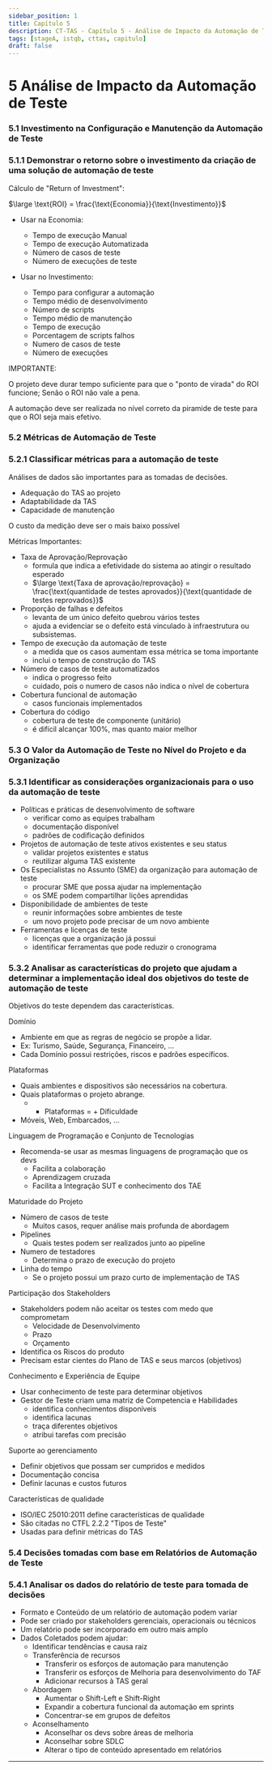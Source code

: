 ```yaml
---
sidebar_position: 1
title: Capítulo 5
description: CT-TAS - Capítulo 5 - Análise de Impacto da Automação de Teste
tags: [stageA, istqb, cttas, capitulo]
draft: false
---
```


# 5 Análise de Impacto da Automação de Teste

### 5.1 Investimento na Configuração e Manutenção da Automação de Teste

### 5.1.1 Demonstrar o retorno sobre o investimento da criação de uma solução de automação de teste

Cálculo de "Return of Investment":

$\large \text{ROI} = \frac{\text{Economia}}{\text{Investimento}}$

- Usar na Economia:
	- Tempo de execução Manual
	- Tempo de execução Automatizada
	- Número de casos de teste
	- Número de execuções de teste

- Usar no Investimento:
	- Tempo para configurar a automação
	- Tempo médio de desenvolvimento
	- Número de scripts
	- Tempo médio de manutenção
	- Tempo de execução
	- Porcentagem de scripts falhos
	- Numero de casos de teste
	- Número de execuções

IMPORTANTE:

O projeto deve durar tempo suficiente para que o "ponto de virada" do ROI funcione; Senão o ROI não vale a pena.

A automação deve ser realizada no nível correto da piramide de teste para que o ROI seja mais efetivo.

### 5.2 Métricas de Automação de Teste

### 5.2.1 Classificar métricas para a automação de teste

Análises de dados são importantes para as tomadas de decisões.

- Adequação do TAS ao projeto
- Adaptabilidade da TAS
- Capacidade de manutenção

O custo da medição deve ser o mais baixo possível

Métricas Importantes:

- Taxa de Aprovação/Reprovação
	- formula que indica a efetividade do sistema ao atingir o resultado esperado
	- $\large \text{Taxa de aprovação/reprovação} = \frac{\text{quantidade de testes aprovados}}{\text{quantidade de testes reprovados}}$
- Proporção de falhas e defeitos
	- levanta de um único defeito quebrou vários testes
	- ajuda a evidenciar se o defeito está vinculado à infraestrutura ou subsistemas.
- Tempo de execução da automação de teste
	- a medida que os casos aumentam essa métrica se toma importante
	- inclui o tempo de construção do TAS
- Número de casos de teste automatizados
	- indica o progresso feito
	- cuidado, pois o numero de casos não indica o nível de cobertura
- Cobertura funcional de automação
	- casos funcionais implementados
- Cobertura do código
	- cobertura de teste de componente (unitário)
	- é difícil alcançar 100%, mas quanto maior melhor

### 5.3 O Valor da Automação de Teste no Nível do Projeto e da Organização

### 5.3.1 Identificar as considerações organizacionais para o uso da automação de teste

- Políticas e práticas de desenvolvimento de software
	- verificar como as equipes trabalham
	- documentação disponível
	- padrões de codificação definidos
- Projetos de automação de teste ativos existentes e seu status
	- validar projetos existentes e status
	- reutilizar alguma TAS existente
- Os Especialistas no Assunto (SME) da organização para automação de teste
	- procurar SME que possa ajudar na implementação
	- os SME podem compartilhar lições aprendidas
- Disponibilidade de ambientes de teste
	- reunir informações sobre ambientes de teste
	- um novo projeto pode precisar de um novo ambiente
- Ferramentas e licenças de teste
	- licenças que a organização já possui
	- identificar ferramentas que pode reduzir o cronograma

### 5.3.2 Analisar as características do projeto que ajudam a determinar a implementação ideal dos objetivos do teste de automação de teste


Objetivos do teste dependem das características.

Domínio
- Ambiente em que as regras de negócio se propõe a lidar.
- Ex: Turismo, Saúde, Segurança, Financeiro, ...
- Cada Domínio possui restrições, riscos e padrões específicos.

Plataformas
- Quais ambientes e dispositivos são necessários na cobertura.
- Quais plataformas o projeto abrange.
	- + Plataformas = + Dificuldade
- Móveis, Web, Embarcados, ...

Linguagem de Programação e Conjunto de Tecnologias
- Recomenda-se usar as mesmas linguagens de programação que os devs
	- Facilita a colaboração
	- Aprendizagem cruzada
	- Facilita a Integração SUT e conhecimento dos TAE

Maturidade do Projeto
- Número de casos de teste
	- Muitos casos, requer análise mais profunda de abordagem
- Pipelines
	- Quais testes podem ser realizados junto ao pipeline
- Numero de testadores
	- Determina o prazo de execução do projeto
- Linha do tempo
	- Se o projeto possui um prazo curto de implementação de TAS

Participação dos Stakeholders
- Stakeholders podem não aceitar os testes com medo que comprometam
	- Velocidade de Desenvolvimento
	- Prazo
	- Orçamento
- Identifica os Riscos do produto
- Precisam estar cientes do Plano de TAS e seus marcos (objetivos)

Conhecimento e Experiência de Equipe
- Usar conhecimento de teste para determinar objetivos
- Gestor de Teste criam uma matriz de Competencia e Habilidades
	- identifica conhecimentos disponíveis
	- identifica lacunas
	- traça diferentes objetivos
	- atribui tarefas com precisão

Suporte ao gerenciamento
- Definir objetivos que possam ser cumpridos e medidos
- Documentação concisa
- Definir lacunas e custos futuros

Características de qualidade
- ISO/IEC 25010:2011 define características de qualidade
- São citadas no CTFL 2.2.2 "Tipos de Teste"
- Usadas para definir métricas do TAS

### 5.4 Decisões tomadas com base em Relatórios de Automação de Teste

### 5.4.1 Analisar os dados do relatório de teste para tomada de decisões

- Formato e Conteúdo de um relatório de automação podem variar
- Pode ser criado por stakeholders gerenciais, operacionais ou técnicos
- Um relatório pode ser incorporado em outro mais amplo
- Dados Coletados podem ajudar:
	- Identificar tendências e causa raiz
	- Transferência de recursos
		- Transferir os esforços de automação para manutenção
		- Transferir os esforços de Melhoria para desenvolvimento do TAF
		- Adicionar recursos à TAS geral
	- Abordagem
		- Aumentar o Shift-Left e Shift-Right
		- Expandir a cobertura funcional da automação em sprints
		- Concentrar-se em grupos de defeitos
	- Aconselhamento
		- Aconselhar os devs sobre áreas de melhoria
		- Aconselhar sobre SDLC
		- Alterar o tipo de conteúdo apresentado em relatórios

---